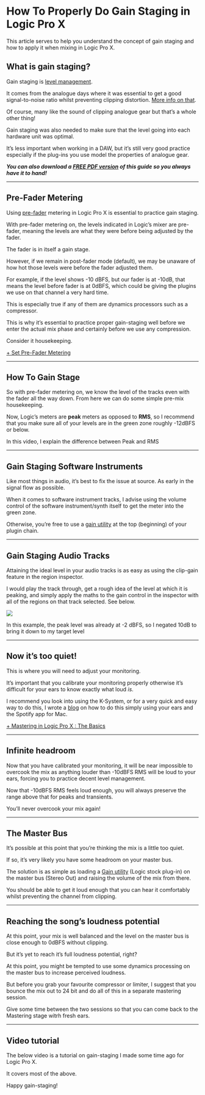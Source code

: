 # How To Properly Do Gain Staging in Logic Pro X



This article serves to help you understand the concept of gain staging and how to apply it when mixing in Logic Pro X.

What is gain staging?
---------------------

Gain staging is [level management](https://en.wikipedia.org/wiki/Gain_stage).

It comes from the analogue days where it was essential to get a good signal-to-noise ratio whilst preventing clipping distortion. [More info on that](https://www.izotope.com/en/learn/gain-staging-what-it-is-and-how-to-do-it.html).

Of course, many like the sound of clipping analogue gear but that’s a whole other thing!

Gain staging was also needed to make sure that the level going into each hardware unit was optimal.

It’s less important when working in a DAW, but it’s still very good practice especially if the plug-ins you use model the properties of analogue gear.

***You can also download a [FREE PDF version](https://unlockyoursound.com/free/) of this guide so you always have it to hand!***

---

Pre-Fader Metering
------------------

Using [pre-fader](https://support.apple.com/en-gb/guide/logicpro/lgcpe21609ef/mac) metering in Logic Pro X is essential to practice gain staging.

With pre-fader metering on, the levels indicated in Logic’s mixer are pre-fader, meaning the levels are what they were before being adjusted by the fader.

The fader is in itself a gain stage.

However, if we remain in post-fader mode (default), we may be unaware of how hot those levels were before the fader adjusted them.

For example, if the level shows -10 dBFS, but our fader is at -10dB, that means the level before fader is at 0dBFS, which could be giving the plugins we use on that channel a very hard time.

This is especially true if any of them are dynamics processors such as a compressor.

This is why it’s essential to practice proper gain-staging well before we enter the actual mix phase and certainly before we use any compression.

Consider it housekeeping.

[+ Set Pre-Fader Metering](https://support.apple.com/en-gb/guide/logicpro/lgcpe21609ef/mac)

---

How To Gain Stage
-----------------

So with pre-fader metering on, we know the level of the tracks even with the fader all the way down. From here we can do some simple pre-mix housekeeping.

Now, Logic’s meters are **peak** meters as opposed to **RMS**, so I recommend that you make sure all of your levels are in the green zone roughly -12dBFS or below.

In this video, I explain the difference between Peak and RMS


---

Gain Staging Software Instruments
---------------------------------

Like most things in audio, it’s best to fix the issue at source. As early in the signal flow as possible.

When it comes to software instrument tracks, I advise using the volume control of the software instrument/synth itself to get the meter into the green zone.

Otherwise, you’re free to use a [gain utility](https://support.apple.com/en-gb/guide/logicpro/lgcef2d8c650/mac) at the top (beginning) of your plugin chain.

---

Gain Staging Audio Tracks
-------------------------

Attaining the ideal level in your audio tracks is as easy as using the clip-gain feature in the region inspector.

I would play the track through, get a rough idea of the level at which it is peaking, and simply apply the maths to the gain control in the inspector with all of the regions on that track selected. See below.

![](https://unlockyoursound.io/wp-content/uploads/2021/07/Screenshot-2021-07-09-at-18.11.35-1024x644.png)

In this example, the peak level was already at -2 dBFS, so I negated 10dB to bring it down to my target level


---

Now it’s too quiet!
-------------------

This is where you will need to adjust your monitoring.

It’s important that you calibrate your monitoring properly otherwise it’s difficult for your ears to know exactly what loud *is*.

I recommend you look into using the K-System, or for a very quick and easy way to do this, I wrote a [blog](https://unlockyoursound.com/monitoring-spotify) on how to do this simply using your ears and the Spotify app for Mac.

[+ Mastering in Logic Pro X : The Basics](https://unlockyoursound.com/mastering-logic-pro-x/)

---

Infinite headroom
-----------------

Now that you have calibrated your monitoring, it will be near impossible to overcook the mix as anything louder than -10dBFS RMS will be loud to your ears, forcing you to practice decent level management.

Now that -10dBFS RMS feels loud enough, you will always preserve the range above that for peaks and transients.

You’ll never overcook your mix again!

---

The Master Bus
--------------

It’s possible at this point that you’re thinking the mix is a little too quiet.

If so, it’s very likely you have some headroom on your master bus.

The solution is as simple as loading a [Gain utility](https://support.apple.com/guide/logicpro/gain-controls-lgcef2d8c650/mac) (Logic stock plug-in) on the master bus (Stereo Out) and raising the volume of the mix from there.

You should be able to get it loud enough that you can hear it comfortably whilst preventing the channel from clipping.

---

Reaching the song’s loudness potential
--------------------------------------

At this point, your mix is well balanced and the level on the master bus is close enough to 0dBFS without clipping.

But it’s yet to reach it’s full loudness potential, right?

At this point, you might be tempted to use some dynamics processing on the master bus to increase perceived loudness.

But before you grab your favourite compressor or limiter, I suggest that you bounce the mix out to 24 bit and do all of this in a separate mastering session.

Give some time between the two sessions so that you can come back to the Mastering stage witrh fresh ears.

---

Video tutorial
--------------

The below video is a tutorial on gain-staging I made some time ago for Logic Pro X.

It covers most of the above.

Happy gain-staging!

